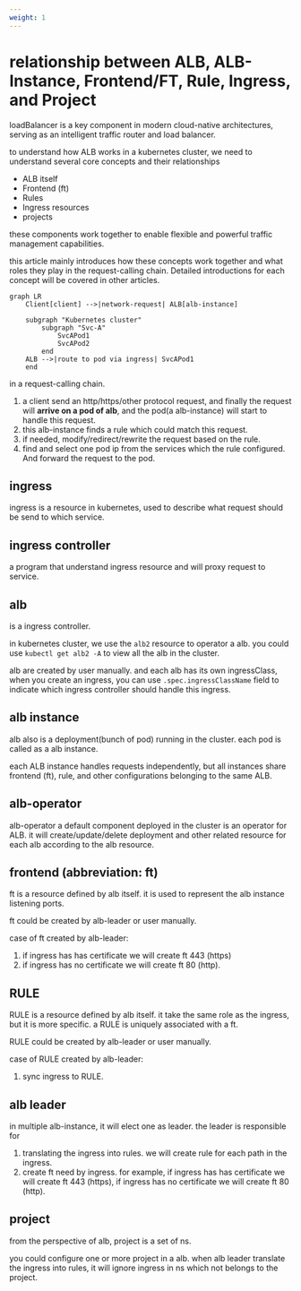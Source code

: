 ```yaml
---
weight: 1
---
```

# relationship between ALB, ALB-Instance, Frontend/FT, Rule, Ingress, and Project
loadBalancer is a key component in modern cloud-native architectures, serving as an intelligent traffic router and load balancer. 

to understand how ALB works in a kubernetes cluster, we need to understand several core concepts and their relationships
- ALB itself
- Frontend (ft)
- Rules
- Ingress resources
- projects

these components work together to enable flexible and powerful traffic management capabilities.

this article mainly introduces how these concepts work together and what roles they play in the request-calling chain. Detailed introductions for each concept will be covered in other articles.


```mermaid
graph LR
    Client[client] -->|network-request| ALB[alb-instance]
    
    subgraph "Kubernetes cluster"
        subgraph "Svc-A"
            SvcAPod1
            SvcAPod2
        end
    ALB -->|route to pod via ingress| SvcAPod1
    end
```

in a request-calling chain.
1. a client send an http/https/other protocol request, and finally the request will **arrive on a pod of alb**, and the pod(a alb-instance) will start to handle this request.
2. this alb-instance finds a rule  which could match this request.
3. if needed, modify/redirect/rewrite the request based on the rule.
4. find and select one pod ip from the services which the rule configured. And forward the request to the pod.

## ingress
ingress is a resource in kubernetes, used to describe what request should be send to which service.
## ingress controller
a program that understand ingress resource and will proxy request to service.
## alb
is a ingress controller.

in kubernetes cluster, we use the `alb2` resource to operator a alb. you could use `kubectl get alb2 -A` to view all the alb in the cluster.

alb are created by user manually. and each alb has its own ingressClass, when you create an ingress, you can use `.spec.ingressClassName` field to indicate which ingress controller should handle this ingress.

## alb instance
alb also is a deployment(bunch of pod) running in the cluster. each pod is called as a alb instance.

each ALB instance handles requests independently, but all instances share frontend (ft), rule, and other configurations belonging to the same ALB.


## alb-operator
alb-operator a default component deployed in the cluster is an operator for ALB. it will create/update/delete deployment and other related resource for each alb according to the alb resource.

## frontend (abbreviation: ft)
ft is a resource defined by alb itself. it is used to represent the alb instance listening ports.

ft could be created by alb-leader or user manually.

case of ft created by alb-leader:
 1. if ingress has has certificate we will create ft 443 (https)
 2. if ingress has no certificate we will create ft 80 (http).

## RULE
RULE is a resource defined by alb itself. 
it take the same role as the ingress, but it is more specific.
a RULE is uniquely associated with a ft.

RULE could be created by alb-leader or user manually.

case of RULE created by alb-leader:
1. sync ingress to RULE.

## alb leader
in  multiple alb-instance, it will elect one as leader.
the leader is responsible for
1. translating the ingress into rules.
    we will create rule for each path in the ingress.
2. create ft need by ingress.
    for example, if ingress has has certificate we will create ft 443 (https), if ingress has no certificate we will create ft 80 (http).

## project
from the perspective of alb, project is a set of ns.

you could configure one or more project in a alb. 
when alb leader translate the ingress into rules, it will ignore ingress in ns which not belongs to the project.

